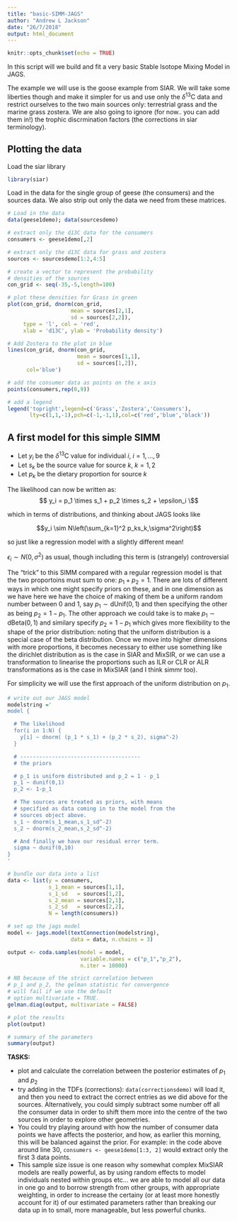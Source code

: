 ```yaml
---
title: "basic-SIMM-JAGS"
author: "Andrew L Jackson"
date: "26/7/2018"
output: html_document
---
```


```r
knitr::opts_chunk$set(echo = TRUE)
```

In this script will we build and fit a very basic Stable Isotope Mixing Model in JAGS.

The example we will use is the goose example from SIAR. We will take some liberties though and make it simpler for us and use only the $\delta^{13}\text{C}$ data and restrict ourselves to the two main sources only: terrestrial grass and the marine grass zostera. We are also going to ignore (for now.. you can add them in!) the trophic discrmination factors (the corrections in siar terminology).

## Plotting the data

Load the siar library
```r
library(siar)
```

Load in the data for the single group of geese (the consumers) and the sources data. We also strip out only the data we need from these matrices.

```r
# Load in the data
data(geese1demo); data(sourcesdemo)

# extract only the d13C data for the consumers
consumers <- geese1demo[,2]

# extract only the d13C data for grass and zostera
sources <- sourcesdemo[1:2,4:5]

# create a vector to represent the probability
# densities of the sources
con_grid <- seq(-35,-5,length=100)

# plot these densities for Grass in green
plot(con_grid, dnorm(con_grid,
                    mean = sources[2,1],
                    sd = sources[2,2]),
     type = 'l', col = 'red', 
     xlab = 'd13C', ylab = 'Probability density')

# Add Zostera to the plot in blue
lines(con_grid, dnorm(con_grid, 
                      mean = sources[1,1], 
                      sd = sources[1,2]),
      col='blue')

# add the consumer data as points on the x axis
points(consumers,rep(0,9))

# add a legend
legend('topright',legend=c('Grass','Zostera','Consumers'),
       lty=c(1,1,-1),pch=c(-1,-1,1),col=c('red','blue','black'))
```


## A first model for this simple SIMM

- Let $y_i$ be the $\delta^{13}$C value for individual $i$, $i=1,\ldots,9$
- Let $s_k$ be the source value for source $k$, $k=1,2$
- Let $p_k$ be the dietary proportion for source $k$

The likelihood can now be written as:
$$ y_i = p_1 \times s_1 + p_2 \times s_2 + \epsilon_i \$$

which in terms of distributions, and thinking about JAGS looks like

$$y_i \sim N\left(\sum_{k=1}^2 p_ks_k,\sigma^2\right)$$

so just like a regression model with a slightly different mean!

$\epsilon_i \sim N(0,\sigma^2)$ as usual, though including this term is (strangely) controversial

The "trick" to this SIMM compared with a regular regression model is that the two proportoins must sum to one: $p_1 + p_2 = 1$. There are lots of different ways in which one might specify priors on these, and in one dimension as we have here we have the choice of making of them be a uniform random number between 0 and 1, say $p_1 \sim \text{dUnif}(0,1)$ and then specifying the other as being $p_2 = 1-p_1$. The other approach we could take is to make $p_1 \sim \text{dBeta}(0,1)$ and similary specify $p_2 = 1-p_1$ which gives more flexibility to the shape of the prior distribution: noting that the uniform distribution is a special case of the beta distribution. Once we move into higher dimensions with more proportions, it becomes necessary to either use something like the dirichlet distribution as is the case in SIAR and MixSIR, or we can use a transformation to linearise the proportions such as ILR or CLR or ALR transformations as is the case in MixSIAR (and I think simmr too).

For simplicity we will use the first approach of the uniform distribution on $p_1$.

```r

# write out our JAGS model
modelstring ='
model {

  # The likelihood
  for(i in 1:N) { 
    y[i] ~ dnorm( (p_1 * s_1) + (p_2 * s_2), sigma^-2) 
  }

  # --------------------------------------
  # the priors 

  # p_1 is uniform distributed and p_2 = 1 - p_1
  p_1 ~ dunif(0,1)
  p_2 <- 1-p_1

  # The sources are treated as priors, with means 
  # specified as data coming in to the model from the 
  # sources object above.
  s_1 ~ dnorm(s_1_mean,s_1_sd^-2)
  s_2 ~ dnorm(s_2_mean,s_2_sd^-2)

  # And finally we have our residual error term.
  sigma ~ dunif(0,10)
}
'

# bundle our data into a list
data <- list(y = consumers,
             s_1_mean = sources[1,1],
             s_1_sd   = sources[1,2],
             s_2_mean = sources[2,1],
             s_2_sd   = sources[2,2],
             N = length(consumers))

# set up the jags model
model <- jags.model(textConnection(modelstring), 
                    data = data, n.chains = 3)

output <- coda.samples(model = model,
                       variable.names = c("p_1","p_2"),
                       n.iter = 10000)

# NB because of the strict correlation between 
# p_1 and p_2, the gelman statistic for convergence
# will fail if we use the default 
# option multivariate = TRUE.
gelman.diag(output, multivariate = FALSE)

# plot the results
plot(output)

# summary of the parameters
summary(output)
```

**TASKS:**

- plot and calculate the correlation between the posterior estimates of $p_1$ and $p_2$
- try adding in the TDFs (corrections): `data(correctionsdemo)` will load it, and then you need to extract the correct entries as we did above for the sources. Alternatively, you could simply subtract some number off all the consumer data in order to shift them more into the centre of the two sources in order to explore other geometries.
- You could try playing around with how the number of consumer data points we have affects the posterior, and how, as earlier this morning, this will be balanced against the prior. For example: in the code above around line 30, `consumers <- geese1demo[1:3, 2]` would extract only the first 3 data points.
- This sample size issue is one reason why somewhat complex MixSIAR models are really powerful, as by using random effects to model individuals nested within groups etc... we are able to model all our data in one go and to borrow strength from other groups, with appropriate weighting, in order to increase the certainy (or at least more honestly account for it) of our estimated parameters rather than breaking our data up in to small, more manageable, but less powerful chunks.


